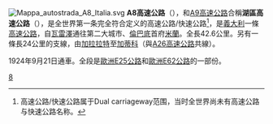 {{otheruse|A8公路}}
[[File:Mappa_autostrada_A8_Italia.svg|right]]
'''A8高速公路'''（{{lang-it|Autostrada A8}}），和[[A9高速公路_(義大利)|A9高速公路]]合稱'''湖區高速公路'''（{{lang|it|Autostrada dei Laghi}}），是全世界第一条完全符合定义的高速公路/快速公路<ref>高速公路/快速公路属于Dual carriageway范围，当时全世界尚未有高速公路与快速公路名称。</ref>，是[[義大利|義大利]]一條[[高速公路|高速公路]]，自[[瓦雷澤|瓦雷澤]]通往第二大城市、[[倫巴底|倫巴底]]首府[[米蘭|米蘭]]。全長42.6公里。另有一條長24公里的支線，由[[加拉拉特|加拉拉特]]至[[加蒂科|加蒂科]]（與[[A26高速公路_(義大利)|A26高速公路]]共線）。

1924年9月21日通車。全段是[[歐洲E25公路|歐洲E25公路]]和[[歐洲E62公路|歐洲E62公路]]的一部份。

[[Category:義大利高速公路|8]]

{{意大利高速公路}}